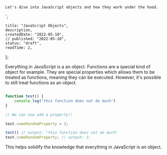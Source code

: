 
    Let's dive into JavaScript objects and how they work under the hood. 
`;

    title: "JavaScript Objects",
    description,
    createdDate: "2022-05-10",
    // published: "2022-05-10",
    status: "draft",
    readTime: 2,
};


Everything in JavaScript is a an object. Functions are a special kind of object for example.
They are special properties which allows them to be treated as functions, meaning they can be executed.
However, it's possible to still treat functions as an object.

```JavaScript

function test() {
    console.log("this function does not do much")
}

// We can now add a property!!

test.someRandomProperty = 3;

test() // output: "this function does not do much"
test.someRandomProperty; // output: 3.

```

This helps solidify the knowledge that everything in JavaScript is an object.
